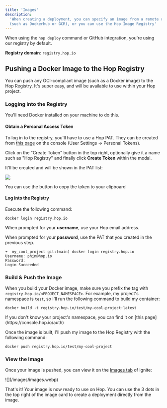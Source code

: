 ```yaml
---
title: 'Images'
description:
  'When creating a deployment, you can specify an image from a remote registry
  (such as Dockerhub or GCR), or you can use the Hop Image Registry'
---
```


When using the `hop deploy` command or GitHub integration, you're using our
registry by default.

**Registry domain**: `registry.hop.io`

## Pushing a Docker Image to the Hop Registry

You can push any OCI-compliant image (such as a Docker image) to the Hop
Registry. It's super easy, and will be available to use within your Hop project.

### Logging into the Registry

You'll need Docker installed on your machine to do this.

#### Obtain a Personal Access Token

To log in to the registry, you'll have to use a Hop PAT. They can be created
from [this page](https://console.hop.io/auth) on the console (User Settings ->
Personal Tokens).

Click on the "Create Token" button in the top right, optionally give it a name
such as "Hop Registry" and finally click **Create Token** within the modal.

It'll be created and will be shown in the PAT list:

![](/images/hop-pat-2.webp)

You can use the button to copy the token to your clipboard

#### Log into the Registry

Execute the following command:

```
docker login registry.hop.io
```

When prompted for your **username**, use your Hop email address.

When prompted for your **password**, use the PAT that you created in the
previous step.

```
➜  my_cool_project git:(main) docker login registry.hop.io
Username: phin@hop.io
Password:
Login Succeeded
```

### Build & Push the Image

When you build your Docker image, make sure you prefix the tag with
`registry.hop.io/<PROJECT_NAMESPACE>`. For example, my project's namespace is
`test`, so I'll run the following command to build my container:

```
docker build -t registry.hop.io/test/my-cool-project:latest
```

<Note>
	If you don't know your project's namespace, you can find it on [this
	page](https://console.hop.io/auth)
</Note>

Once the image is built, I'll push my image to the Hop Registry with the
following command:

```
docker push registry.hop.io/test/my-cool-project
```

### View the Image

Once your image is pushed, you can view it on the
[Images tab](https://console.hop.io/auth) of Ignite:

<Frame>![](/images/images.webp)</Frame>

That's it! Your image is now ready to use on Hop. You can use the 3 dots in the
top right of the image card to create a deployment directly from the image.
